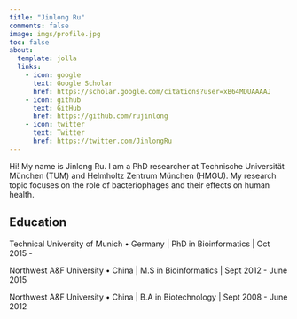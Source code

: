 ```yaml
---
title: "Jinlong Ru"
comments: false
image: imgs/profile.jpg
toc: false
about:
  template: jolla
  links:
    - icon: google
      text: Google Scholar
      href: https://scholar.google.com/citations?user=xB64MDUAAAAJ
    - icon: github
      text: GitHub
      href: https://github.com/rujinlong
    - icon: twitter
      text: Twitter
      href: https://twitter.com/JinlongRu
---
```



Hi! My name is Jinlong Ru. I am a PhD researcher at Technische Universität München (TUM) and Helmholtz Zentrum München (HMGU). My research topic focuses on the role of bacteriophages and their effects on human health.

## Education

Technical University of Munich • Germany \| PhD in Bioinformatics \| Oct 2015 -

Northwest A&F University • China \| M.S in Bioinformatics \| Sept 2012 - June 2015

Northwest A&F University • China \| B.A in Biotechnology \| Sept 2008 - June 2012
